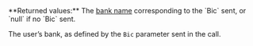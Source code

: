 <ParamField body="BankName" type="string">     
**Returned values:** The <a href="/guides/payment-methods/ideal">bank name</a> corresponding to the `Bic` sent, or `null` if no `Bic` sent.

The user’s bank, as defined by the `Bic` parameter sent in the call.
</ParamField>